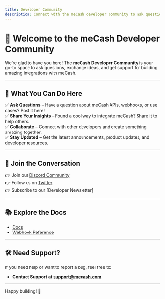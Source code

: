 ```yaml
---
title: Developer Community
description: Connect with the meCash developer community to ask questions, share insights, and stay up-to-date.
---
```


# 👋 Welcome to the meCash Developer Community

We’re glad to have you here! The **meCash Developer Community** is your go-to space to ask questions, exchange ideas, and get support for building amazing integrations with meCash.

---

## 🚀 What You Can Do Here

✅ **Ask Questions** – Have a question about meCash APIs, webhooks, or use cases? Post it here!  
✅ **Share Your Insights** – Found a cool way to integrate meCash? Share it to help others.  
✅ **Collaborate** – Connect with other developers and create something amazing together.  
✅ **Stay Updated** – Get the latest announcements, product updates, and developer resources.

---

## 💬 Join the Conversation

👉 Join our [Discord Community](https://discord.gg/CC5v6h52Wk")  
👉 Follow us on [Twitter](https://twitter.com/me-cash)  
👉 Subscribe to our [Developer Newsletter]  

---

## 📚 Explore the Docs

- [Docs](https://docs.me-cash.com/)  
- [Webhook Reference](https://docs.me-cash.com/webhooks)  

---

## 🛠 Need Support?

If you need help or want to report a bug, feel free to:
- **Contact Support at [support@mecash.com](mailto:support@mecash.com)**  

---

Happy building! 🚀
